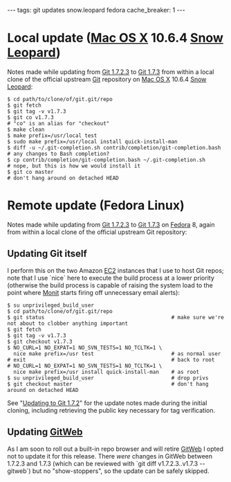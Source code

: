 ---
tags: git updates snow.leopard fedora
cache_breaker: 1
---
= Local update ([[Mac OS X]] 10.6.4 [[Snow Leopard]]) =

Notes made while updating from [[Git 1.7.2.3]] to [[Git 1.7.3]] from within a local clone of the official upstream [[Git]] repository on [[Mac OS X]] 10.6.4 [[Snow Leopard]]:

<pre lang="shell">$ cd path/to/clone/of/git.git/repo
$ git fetch
$ git tag -v v1.7.3
$ git co v1.7.3                                                       # "co" is an alias for "checkout"
$ make clean
$ make prefix=/usr/local test
$ sudo make prefix=/usr/local install quick-install-man
$ diff -u ~/.git-completion.sh contrib/completion/git-completion.bash # any changes to Bash completion?
$ cp contrib/completion/git-completion.bash ~/.git-completion.sh      # nope, but this is how we would install it
$ git co master                                                       # don't hang around on detached HEAD</pre>

= Remote update (Fedora Linux) =

Notes made while updating from [[Git 1.7.2.3]] to [[Git 1.7.3]] on [[Fedora]] 8, again from within a local clone of the official upstream Git repository:

== Updating Git itself ==

I perform this on the two Amazon [[EC2]] instances that I use to host Git repos; note that I use `nice` here to execute the build process at a lower priority (otherwise the build process is capable of raising the system load to the point where [[Monit]] starts firing off unnecessary email alerts):

<pre lang="shell">$ su unprivileged_build_user
$ cd path/to/clone/of/git.git/repo
$ git status                                         # make sure we're not about to clobber anything important
$ git fetch
$ git tag -v v1.7.3
$ git checkout v1.7.3
$ NO_CURL=1 NO_EXPAT=1 NO_SVN_TESTS=1 NO_TCLTK=1 \
  nice make prefix=/usr test                         # as normal user
# exit                                               # back to root
# NO_CURL=1 NO_EXPAT=1 NO_SVN_TESTS=1 NO_TCLTK=1 \
  nice make prefix=/usr install quick-install-man    # as root
$ su unprivileged_build_user                         # drop privs
$ git checkout master                                # don't hang around on detached HEAD</pre>

See "[[Updating to Git 1.7.2]]" for the update notes made during the initial cloning, including retrieving the public key necessary for tag verification.

== Updating [[GitWeb]] ==

As I am soon to roll out a built-in repo browser and will retire [[GitWeb]] I opted not to update it for this release. There ''were'' changes in GitWeb between 1.7.2.3 and 1.7.3 (which can be reviewed with `git diff v1.7.2.3..v1.7.3 -- gitweb`) but no "show-stoppers", so the update can be safely skipped.
